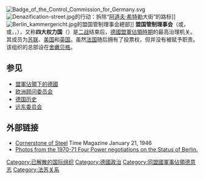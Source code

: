 [[File:Badge_of_the_Control_Commission_for_Germany.svg|thumb]]
{{翻译请求}}[[Image:Denazification-street.jpg|thumb]]的行动：拆除“[[阿道夫·希特勒|阿道夫·希特勒]]大街”的路标]]
[[Image:Berlin_kammergericht.jpg|thumb]]的盟国管制理事会總部]]
'''盟国管制理事会'''（{{lang-en|Allied Control Council}}或{{lang|en|Allied Control Authority}}，{{lang-fr|Conseil de contrôle allié}}或{{lang|fr|Autorité de contrôle alliée}}，{{lang-ru|Союзнический Контрольный совет}}，{{lang-de|Alliierter Kontrollrat}}），又称'''四大权力国'''（{{lang-de|Vier Mächte}}）是[[二战|二战]]结束后，[[德國盟軍佔領時期|德國盟軍佔領時期]]的最高治理机关。其成员为[[苏联|苏联]]、[[美国|美国]]和[[英国|英国]]。虽然[[法国|法国]]随后拥有了投票权，但并没有被赋予职责。该组织的总部设在[[舍嫩贝格|舍嫩贝格]]。

== 参见 ==
* [[盟軍佔領下的德國|盟軍佔領下的德國]]
* [[欧洲顾问委员会|欧洲顾问委员会]]
* [[德国历史|德国历史]]
* [[远东委员会|远东委员会]]

== 外部链接 ==
* [http://time-proxy.yaga.com/time/magazine/article/0,9171,934360,00.html Cornerstone of Steel]{{dead link|date=2018年1月 |bot=InternetArchiveBot |fix-attempted=yes }} Time Magazine January 21, 1946
* [http://home.att.net/~rw.rynerson/acabldg.htm Photos from the 1970-71 Four Power negotiations on the Status of Berlin.] {{Wayback|url=http://home.att.net/~rw.rynerson/acabldg.htm |date=20090619100151 }}

[[Category:已解散的国际组织|Category:已解散的国际组织]]
[[Category:德國政治|Category:德國政治]]
[[Category:同盟國軍事佔領德意志|Category:同盟國軍事佔領德意志]]
[[Category:法苏关系|Category:法苏关系]]